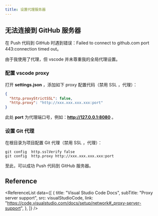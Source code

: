 ```yaml
---
title: 设置代理服务器
---
```



## 无法连接到 GitHub 服务器

在 Push 代码到 GitHub 时遇到错误：Failed to connect to github.com port 443:connection timed out。

由于我使用了代理，但 vscode 并未尊重我的全局代理设置。

### 配置 vscode proxy

打开 **settings.json** ，添加如下 proxy 配置代码（禁用 SSL ，代理）：

```json
{
  "http.proxyStrictSSL": false,
  "http.proxy": "http://xxx.xxx.xxx.xxx:port"
}
```

此处 **port** 为代理端口号，例如：**http://127.0.0.1:8080** 。

### 设置 Git 代理

在根目录为项目配置 Git 代理（禁用 SSL ，代理）：

```git
git config  http.sslVerify false
git config  http.proxy http://xxx.xxx.xxx.xxx:port
```

至此，可以成功 Push 代码到 GitHub 服务器。

## Reference

<ReferenceList
  data={[
    {
      title: "Visual Studio Code Docs",
      subTitle: "Proxy server support",
      src: visualStudioCode,
      link: "https://code.visualstudio.com/docs/setup/network#_proxy-server-support",
    },
  ]}
/>
